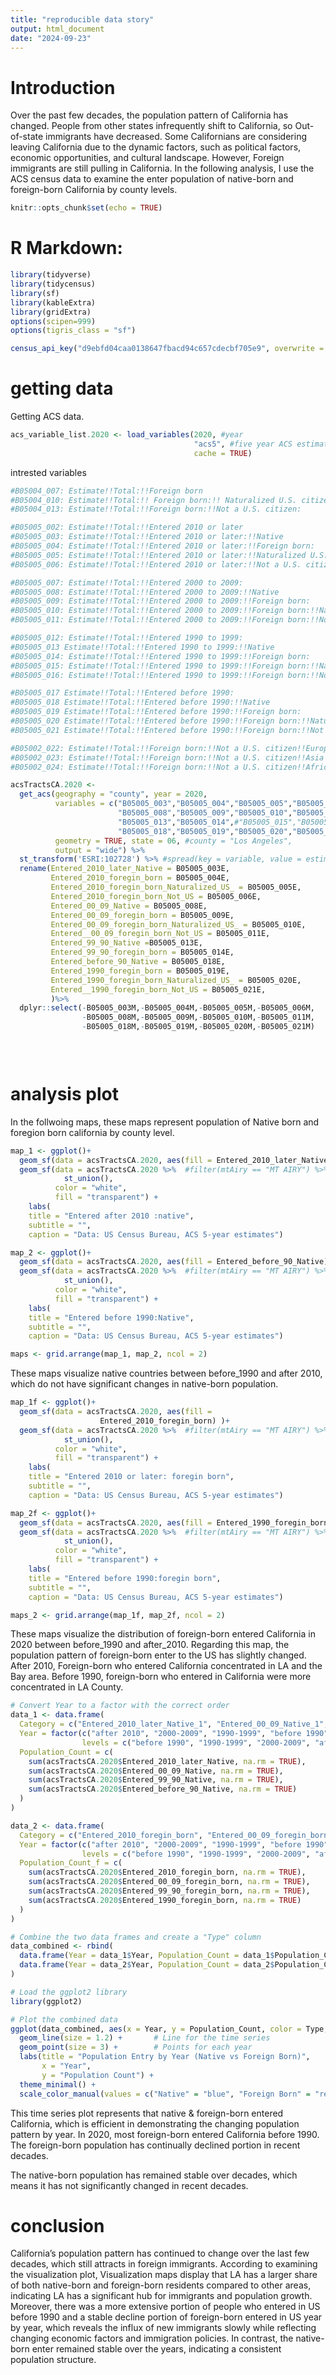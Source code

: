 ```yaml
---
title: "reproducible data story"
output: html_document
date: "2024-09-23"
---
```


# Introduction

Over the past few decades, the population pattern of California has changed. People from other states infrequently shift to California, so Out-of-state immigrants have decreased. Some Californians are considering leaving California due to the dynamic factors, such as political factors, economic opportunities, and cultural landscape. However, Foreign immigrants are still pulling in California.
In the following analysis, I use the ACS census data to examine the enter population of native-born and foreign-born California by county levels. 



```r
knitr::opts_chunk$set(echo = TRUE)
```

# R Markdown:

```r
library(tidyverse)
library(tidycensus)
library(sf)
library(kableExtra)
library(gridExtra)
options(scipen=999)
options(tigris_class = "sf")

```

```r
census_api_key("d9ebfd04caa0138647fbacd94c657cdecbf705e9", overwrite = TRUE)

```

# getting data
Getting ACS data. 
```r
acs_variable_list.2020 <- load_variables(2020, #year
                                         "acs5", #five year ACS estimates
                                         cache = TRUE)
```

intrested variables
```r
#B05004_007: Estimate!!Total:!!Foreign born
#B05004_010: Estimate!!Total:!! Foreign born:!! Naturalized U.S. citizen:
#B05004_013: Estimate!!Total:!!Foreign born:!!Not a U.S. citizen:

#B05005_002: Estimate!!Total:!!Entered 2010 or later
#B05005_003: Estimate!!Total:!!Entered 2010 or later:!!Native
#B05005_004: Estimate!!Total:!!Entered 2010 or later:!!Foreign born:
#B05005_005: Estimate!!Total:!!Entered 2010 or later:!!Naturalized U.S. citizen
#B05005_006: Estimate!!Total:!!Entered 2010 or later:!!Not a U.S. citizen

#B05005_007: Estimate!!Total:!!Entered 2000 to 2009:
#B05005_008: Estimate!!Total:!!Entered 2000 to 2009:!!Native
#B05005_009: Estimate!!Total:!!Entered 2000 to 2009:!!Foreign born:
#B05005_010: Estimate!!Total:!!Entered 2000 to 2009:!!Foreign born:!!Naturalized U.S. citizen
#B05005_011: Estimate!!Total:!!Entered 2000 to 2009:!!Foreign born:!!Not a U.S. citizen

#B05005_012: Estimate!!Total:!!Entered 1990 to 1999:
#B05005_013 Estimate!!Total:!!Entered 1990 to 1999:!!Native
#B05005_014: Estimate!!Total:!!Entered 1990 to 1999:!!Foreign born:
#B05005_015: Estimate!!Total:!!Entered 1990 to 1999:!!Foreign born:!!Naturalized U.S. citizen
#B05005_016: Estimate!!Total:!!Entered 1990 to 1999:!!Foreign born:!!Not a U.S. citizen

#B05005_017 Estimate!!Total:!!Entered before 1990:
#B05005_018 Estimate!!Total:!!Entered before 1990:!!Native
#B05005_019 Estimate!!Total:!!Entered before 1990:!!Foreign born:
#B05005_020 Estimate!!Total:!!Entered before 1990:!!Foreign born:!!Naturalized U.S. citizen
#B05005_021 Estimate!!Total:!!Entered before 1990:!!Foreign born:!!Not a U.S. citizen

#B05002_022: Estimate!!Total:!!Foreign born:!!Not a U.S. citizen!!Europe
#B05002_023: Estimate!!Total:!!Foreign born:!!Not a U.S. citizen!!Asia
#B05002_024: Estimate!!Total:!!Foreign born:!!Not a U.S. citizen!!Africa
```


```r
acsTractsCA.2020 <- 
  get_acs(geography = "county", year = 2020, 
          variables = c("B05005_003","B05005_004","B05005_005","B05005_006",
                        "B05005_008","B05005_009","B05005_010","B05005_011",
                        "B05005_013","B05005_014",#"B05005_015","B05005_016",
                        "B05005_018","B05005_019","B05005_020","B05005_021"), 
          geometry = TRUE, state = 06, #county = "Los Angeles", 
          output = "wide") %>% 
  st_transform('ESRI:102728') %>% #spread(key = variable, value = estimate)%>% 
  rename(Entered_2010_later_Native = B05005_003E, 
         Entered_2010_foregin_born = B05005_004E,
         Entered_2010_foregin_born_Naturalized_US_ = B05005_005E, 
         Entered_2010_foregin_born_Not_US = B05005_006E,
         Entered_00_09_Native = B05005_008E, 
         Entered_00_09_foregin_born = B05005_009E,
         Entered_00_09_foregin_born_Naturalized_US_ = B05005_010E, 
         Entered__00_09_foregin_born_Not_US = B05005_011E,
         Entered_99_90_Native =B05005_013E,
         Entered_99_90_foregin_born = B05005_014E,
         Entered_before_90_Native = B05005_018E, 
         Entered_1990_foregin_born = B05005_019E,
         Entered_1990_foregin_born_Naturalized_US_ = B05005_020E, 
         Entered__1990_foregin_born_Not_US = B05005_021E,
         )%>% 
  dplyr::select(-B05005_003M,-B05005_004M,-B05005_005M,-B05005_006M,
                -B05005_008M,-B05005_009M,-B05005_010M,-B05005_011M,
                -B05005_018M,-B05005_019M,-B05005_020M,-B05005_021M)

 
  
```
# analysis plot

In the follwoing maps, these maps represent population of Native born and foregion born california by county level.

```r
map_1 <- ggplot()+
  geom_sf(data = acsTractsCA.2020, aes(fill = Entered_2010_later_Native) )+
  geom_sf(data = acsTractsCA.2020 %>%  #filter(mtAiry == "MT AIRY") %>%
            st_union(),
          color = "white",
          fill = "transparent") +
    labs(
    title = "Entered after 2010 :native",
    subtitle = "",
    caption = "Data: US Census Bureau, ACS 5-year estimates")
```
```r
map_2 <- ggplot()+
  geom_sf(data = acsTractsCA.2020, aes(fill = Entered_before_90_Native))+
  geom_sf(data = acsTractsCA.2020 %>%  #filter(mtAiry == "MT AIRY") %>%
            st_union(),
          color = "white",
          fill = "transparent") +
    labs(
    title = "Entered before 1990:Native",
    subtitle = "",
    caption = "Data: US Census Bureau, ACS 5-year estimates")
```
```r
maps <- grid.arrange(map_1, map_2, ncol = 2)

```
These maps visualize native countries between before_1990 and after 2010, which do not have significant changes in native-born population.


```r
map_1f <- ggplot()+
  geom_sf(data = acsTractsCA.2020, aes(fill = 
                    Entered_2010_foregin_born) )+
  geom_sf(data = acsTractsCA.2020 %>%  #filter(mtAiry == "MT AIRY") %>%
            st_union(),
          color = "white",
          fill = "transparent") +
    labs(
    title = "Entered 2010 or later: foregin born",
    subtitle = "",
    caption = "Data: US Census Bureau, ACS 5-year estimates")
```

```r
map_2f <- ggplot()+
  geom_sf(data = acsTractsCA.2020, aes(fill = Entered_1990_foregin_born))+
  geom_sf(data = acsTractsCA.2020 %>%  #filter(mtAiry == "MT AIRY") %>%
            st_union(),
          color = "white",
          fill = "transparent") +
    labs(
    title = "Entered before 1990:foregin born",
    subtitle = "",
    caption = "Data: US Census Bureau, ACS 5-year estimates")
```
```r
maps_2 <- grid.arrange(map_1f, map_2f, ncol = 2)

```

These maps visualize the distribution of foreign-born entered California in 2020 between before_1990 and after_2010. 
Regarding this map, the population pattern of foreign-born enter to the US has slightly changed. 
After 2010, Foreign-born who entered California concentrated in LA and the Bay area. Before 1990, foreign-born who entered in California were more concentrated in LA County.


```r
# Convert Year to a factor with the correct order
data_1 <- data.frame(
  Category = c("Entered_2010_later_Native_1", "Entered_00_09_Native_1", "Entered_99_90_Native", "Entered_before_90_Native_1"),
  Year = factor(c("after 2010", "2000-2009", "1990-1999", "before 1990"), 
                levels = c("before 1990", "1990-1999", "2000-2009", "after 2010")),
  Population_Count = c(
    sum(acsTractsCA.2020$Entered_2010_later_Native, na.rm = TRUE),
    sum(acsTractsCA.2020$Entered_00_09_Native, na.rm = TRUE),
    sum(acsTractsCA.2020$Entered_99_90_Native, na.rm = TRUE),
    sum(acsTractsCA.2020$Entered_before_90_Native, na.rm = TRUE)
  )
)
```


```r
data_2 <- data.frame(
  Category = c("Entered_2010_foregin_born", "Entered_00_09_foregin_born", "Entered_99_90_foregin_born", "Entered_1990_foregin_born"),
  Year = factor(c("after 2010", "2000-2009", "1990-1999", "before 1990"), 
                levels = c("before 1990", "1990-1999", "2000-2009", "after 2010")),
  Population_Count_f = c(
    sum(acsTractsCA.2020$Entered_2010_foregin_born, na.rm = TRUE),
    sum(acsTractsCA.2020$Entered_00_09_foregin_born, na.rm = TRUE),
    sum(acsTractsCA.2020$Entered_99_90_foregin_born, na.rm = TRUE),
    sum(acsTractsCA.2020$Entered_1990_foregin_born, na.rm = TRUE)
  )
)
```

```r
# Combine the two data frames and create a "Type" column
data_combined <- rbind(
  data.frame(Year = data_1$Year, Population_Count = data_1$Population_Count, Type = "Native"),
  data.frame(Year = data_2$Year, Population_Count = data_2$Population_Count_f, Type = "Foreign Born")
)

# Load the ggplot2 library
library(ggplot2)

# Plot the combined data
ggplot(data_combined, aes(x = Year, y = Population_Count, color = Type, group = Type)) +
  geom_line(size = 1.2) +       # Line for the time series
  geom_point(size = 3) +        # Points for each year
  labs(title = "Population Entry by Year (Native vs Foreign Born)",
       x = "Year",
       y = "Population Count") +
  theme_minimal() +
  scale_color_manual(values = c("Native" = "blue", "Foreign Born" = "red"))  # Custom colors


```


This time series plot represents that native & foreign-born entered California, which is efficient in demonstrating the changing population pattern by year.
In 2020, most foreign-born entered California before 1990. The foreign-born population has continually declined portion in recent decades.

The native-born population has remained stable over decades, which means it has not significantly changed in recent decades.


# conclusion

California's population pattern has continued to change over the last few decades, which still attracts in foreign immigrants. 
According to examining the visualization plot, Visualization maps display that LA has a larger share of both native-born and foreign-born residents compared to other areas, indicating LA has a significant hub for immigrants and population growth. 
Moreover, there was a more extensive portion of people who entered in US before 1990 and a stable decline portion of foreign-born entered in US year by year, which reveals the influx of new immigrants slowly while reflecting changing economic factors and immigration policies. 
In contrast, the native-born enter remained stable over the years,  indicating a consistent population structure.



